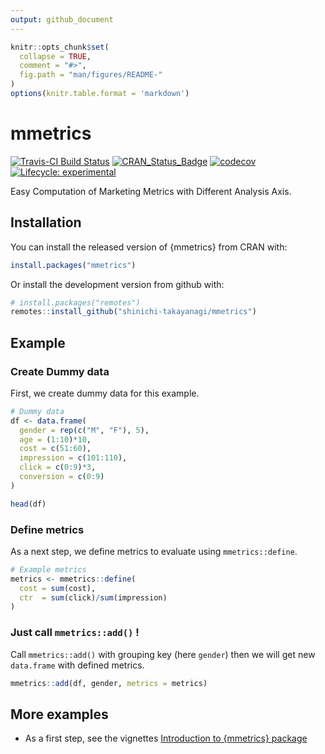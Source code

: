 ```yaml
---
output: github_document
---
```


<!-- README.md is generated from README.Rmd. Please edit that file -->

```r
knitr::opts_chunk$set(
  collapse = TRUE,
  comment = "#>",
  fig.path = "man/figures/README-"
)
options(knitr.table.format = 'markdown')
```

# mmetrics

[![Travis-CI Build Status](https://api.travis-ci.com/shinichi-takayanagi/mmetrics.svg?branch=master)](https://travis-ci.com/shinichi-takayanagi/mmetrics) 
[![CRAN_Status_Badge](https://www.r-pkg.org/badges/version/mmetrics)](https://cran.r-project.org/package=mmetrics)
[![codecov](https://codecov.io/github/shinichi-takayanagi/mmetrics/branch/master/graphs/badge.svg)](https://codecov.io/github/shinichi-takayanagi/mmetrics) 
[![Lifecycle: experimental](https://img.shields.io/badge/lifecycle-experimental-orange.svg)](https://www.tidyverse.org/lifecycle/#experimental)

Easy Computation of Marketing Metrics with Different Analysis Axis.

## Installation

You can install the released version of {mmetrics} from CRAN with:

```r
install.packages("mmetrics")
```

Or install the development version from github with:

```r
# install.packages("remotes")
remotes::install_github("shinichi-takayanagi/mmetrics")
```

## Example
### Create Dummy data
First, we create dummy data for this example.
```r
# Dummy data
df <- data.frame(
  gender = rep(c("M", "F"), 5),
  age = (1:10)*10,
  cost = c(51:60),
  impression = c(101:110),
  click = c(0:9)*3,
  conversion = c(0:9)
)

head(df)
```

### Define metrics
As a next step, we define metrics to evaluate using `mmetrics::define`. 
```r
# Example metrics
metrics <- mmetrics::define(
  cost = sum(cost),
  ctr  = sum(click)/sum(impression)
)
```

### Just call `mmetrics::add()` !
Call `mmetrics::add()` with grouping key (here `gender`) then we will get new `data.frame` with defined metrics.
```r
mmetrics::add(df, gender, metrics = metrics)
```

## More examples

- As a first step, see the vignettes [Introduction to {mmetrics} package](https://shinichi-takayanagi.github.io/mmetrics/articles/introduction.html)
